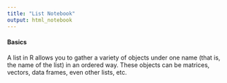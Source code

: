 ```yaml
---
title: "List Notebook"
output: html_notebook
---
```


#### Basics

A list in R allows you to gather a variety of objects under one name (that is, the name of the list) in an ordered way. These objects can be matrices, vectors, data frames, even other lists, etc. 

